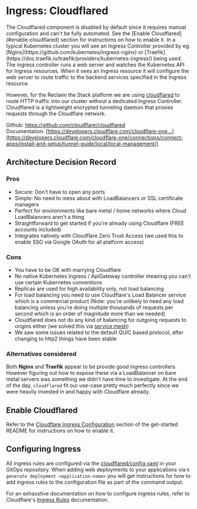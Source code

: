 # Ingress: Cloudflared
<Note>
The Cloudflared component is disabled by default since it requires manual configuration and can't be fully automated. See the [Enable Cloudflared](#enable-cloudflared) section for instructions on how to enable it.
</Note>
In a typical Kubernetes cluster you will see an Ingress Controller provided by eg. [Nginx](https://github.com/kubernetes/ingress-nginx) or [Traefik](https://doc.traefik.io/traefik/providers/kubernetes-ingress/) being used. The ingress controller runs a web server and watches the Kubernetes API for Ingress resources. When it sees an Ingress resource it will configure the web server to route traffic to the backend services specified in the Ingress resource.

However, for the Reclaim the Stack platform we are using [cloudflared](https://github.com/cloudflare/cloudflared) to route HTTP traffic into our cluster without a dedicated Ingress Controller. Cloudflared is a lightweight encrypted tunneling daemon that proxies requests through the Cloudflare network.

Github: https://github.com/cloudflare/cloudflared<br />
Documentation: [https://developers.cloudflare.com/cloudflare-one...](https://developers.cloudflare.com/cloudflare-one/connections/connect-apps/install-and-setup/tunnel-guide/local/local-management/)

## Architecture Decision Record

### Pros

- Secure: Don't have to open any ports
- Simple: No need to mess about with LoadBalancers or SSL certificate managers
- Perfect for environments like bare metal / home networks where Cloud LoadBalancers aren't a thing
- Straightforward to get started if you're already using Cloudflare (FREE accounts included)
- Integrates natively with Cloudflare Zero Trust Access (we used this to enable SSO via Google OAuth for all platform access)

### Cons

- You have to be OK with marrying Cloudflare
- No native Kubernetes Ingress / ApiGateway controller meaning you can't use certain Kubernetes conventions
- Replicas are used for high availability only, not load balancing
- For load balancing you need to use Cloudflare's Load Balancer service which is a commercial product (Note: you're unlikely to need any load balancing unless you're doing multiple thousands of requests per second which is an order of magnitude more than we needed)
- Cloudflared does not do any kind of balancing for outgoing requests to origins either (we solved this via [service mesh](/platform-components/service-mesh))
- We saw some issues related to the default QUIC based protocol, after changing to http2 things have been stable

### Alternatives considered

Both **Nginx** and **Traefik** appear to be provide good ingress controllers. However figuring out how to expose these via a LoadBalancer on bare metal servers was something we didn't have time to investigate. At the end of the day, `cloudflared` fit our use-case pretty much perfectly since we were heavily invested in and happy with Cloudflare already.

## Enable Cloudflared

Refer to the [Cloudflare Ingress Configuration](https://github.com/reclaim-the-stack/get-started#cloudflared-ingress-configuration) section of the get-started README for instructions on how to enable it.

## Configuring Ingress

All ingress rules are configured via the [cloudflared/config.yaml](https://github.com/reclaim-the-stack/get-started/blob/master/platform/cloudflared/config.yaml) in your GitOps repository. When adding web deployments to your applications via `k generate deployment <application-name>` you will get instructions for how to add ingress rules to the configuration file as part of the command output.

For an exhaustive documentation on how to configure ingress rules, refer to Cloudflare's [Ingress Rules](https://developers.cloudflare.com/cloudflare-one/connections/connect-apps/install-and-setup/tunnel-guide/local/local-management/ingress/) documentation.

